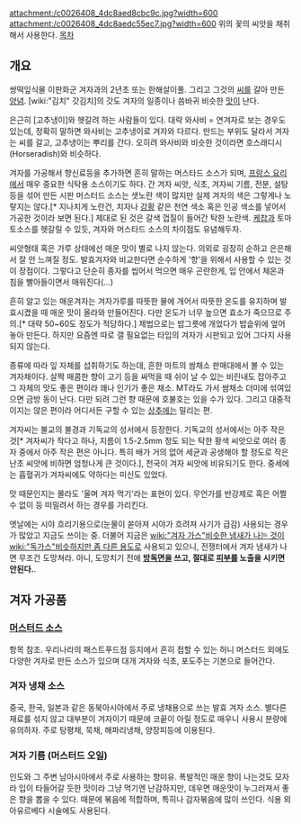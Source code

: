 attachment:/c0026408_4dc8aed8cbc9c.jpg?width=600
attachment:/c0026408_4dc8aedc55ec7.jpg?width=600
위의 꽃의 씨앗을 채취해서 사용한다.
[[목차]]
== 개요 ==
쌍떡잎식물 이판화군 겨자과의 2년초 또는 한해살이풀. 그리고 그것의 [[씨]]를 갈아 만든 [[양념]]. [wiki:"김치" 갓김치]의 갓도 겨자의 일종이나 씀바귀 비슷한 [[맛]]이 난다.

은근히 [고추냉이]와 헷갈려 하는 사람들이 있다. 대략 와사비 = 연겨자로 보는 경우도 있는데, 정확히 말하면 와사비는 고추냉이로 겨자와 다르다. 만드는 부위도 달라서 겨자는 씨를 갈고, 고추냉이는 뿌리를 간다. 오히려 와사비와 비슷한 것이라면 호스래디시(Horseradish)와 비슷하다.

겨자를 가공해서 향신료등을 추가하면 흔히 말하는 머스타드 소스가 되며, [[프랑스 요리]]에서 매우 중요한 식탁용 소스이기도 하다. 간 겨자 씨앗, 식초, 겨자씨 기름, 전분, 설탕 등을 섞어 만든 시판 머스터드 소스는 샛노란 색이 많지만 실제 겨자의 색은 그렇게나 노랗지는 않다.[* 지나치게 노란건, 치자나 [[강황]] 같은 천연 색소 혹은 인공 색소를 넣어서 가공한 것이라 보면 된다.] 제대로 된 것은 갈색 껍질이 들어간 탁한 노란색. [[케찹]]과 토마토소스를 헷갈릴 수 있듯, 겨자와 머스타드 소스의 차이점도 유념해두자.

씨앗형태 혹은 가루 상태에선 매운 맛이 별로 나지 않는다. 의외로 굉장히 순하고 은은해서 잘 안 느껴질 정도. 발효겨자와 비교한다면 순수하게 '향'을 위해서 사용할 수 있는 것이 장점이다. 그렇다고 단순히 종자를 씹어서 먹으면 매우 곤란한게, 입 안에서 체온과 침을 빨아들이면서 매워진다(...) 

흔히 알고 있는 매운겨자는 겨자가루를 따뜻한 물에 개어서 따뜻한 온도를 유지하며 발효시켰을 때 매운 맛이 올라와 만들어진다. 다만 온도가 너무 높으면 효소가 죽으므로 주의.[* 대략 50~60도 정도가 적당하다.] 제법으로는 밥그릇에 개었다가 밥솥위에 엎어 놓아 만든다. 하지만 요즘엔 따로 갤 필요없는 타입의 겨자가 시판되고 있어 그다지 사용되지 않는다.

종류에 따라 잎 자체를 섭취하기도 하는데, 흔한 마트의 쌈채소 판매대에서 볼 수 있는 겨자채이다. 살짝 매콤한 향이 고기 등을 싸먹을 때 쉬이 날 수 있는 비린내도 잡아주고 그 자체의 맛도 좋은 편이라 꽤나 인기가 좋은 채소. MT라도 가서 쌈채소 더미에 섞여있으면 금방 동이 난다. 다만 되려 그런 향 때문에 호불호는 있을 수가 있다. 그리고 대중적이지는 않은 편이라 어디서든 구할 수 있는 [[상추]]에는 밀리는 편.

겨자씨는 불교의 불경과 기독교의 성서에서 등장한다. 기독교의 성서에서는 아주 작은 것[* 겨자씨가 작다고 하나, 지름이 1.5-2.5mm 정도 되는 탁한 황색 씨앗으로 여러 종자 중에서 아주 작은 편은 아니다. 특히 배가 거의 없어 세균과 공생해야 할 정도로 작은 난초 씨앗에 비하면 엄청나게 큰 것이다.], 천국이 겨자 씨앗에 비유되기도 한다. 중세에는 흡혈귀가 겨자씨에도 약하다는 미신도 있었다.

맛 때문인지는 몰라도 '울며 겨자 먹기'라는 표현이 있다. 무언가를 반강제로 혹은 어쩔 수 없이 등 떠밀려서 하는 경우를 가리킨다. 

엣날에는 시야 흐리기용으로(눈물이 쏟아져 시야가 흐려져 사기가 급감) 사용되는 경우가 많았고 지금도 쓰이는 중. 더불어 지금은 [[wiki:"겨자 가스"비슷한 냄새가 나는 것]]이 [[wiki:"독가스"비슷하지만 좀 다른 용도]]로 사용되고 있으니, 전쟁터에서 겨자 냄새가 나면 무조건 도망쳐라. 아니, 도망치기 전에 '''[[방독면]]을 쓰고, 절대로 [[피부]]를 노출을 시키면 안된다.'''.

== 겨자 가공품 ==
=== [[머스터드 소스]] ===
항목 참조. 우리나라의 패스트푸드점 등지에서 흔히 접할 수 있는 허니 머스터드 외에도 다양한 겨자로 만든 소스가 있으며 대개 겨자와 식초, 포도주는 기본으로 들어간다.

=== 겨자 냉채 소스 ===
중국, 한국, 일본과 같은 동북아시아에서 주로 냉채용으로 쓰는 발효 겨자 소스. 별다른 재료를 섞지 않고 대부분이 겨자이기 때문에 코끝이 아릴 정도로 매우니 사용시 분량에 유의하자. 주로 탕평채, 묵채, 해파리냉채, 양장피등에 이용된다.

=== 겨자 기름 (머스터드 오일) ===
인도와 그 주변 남아시아에서 주로 사용하는 향미유. 폭발적인 매운 향이 나는것도 모자라 입이 타들어갈 듯한 맛이라 그냥 먹기엔 난감하지만, 데우면 매운맛이 누그러져서 좋은 향을 뽑을 수 있다. 때문에 볶음에 적합하며, 특히나 감자볶음에 많이 쓰인다. 식용 외 아유르베다 시술에도 사용된다.
